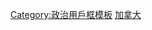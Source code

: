 {{Userbox
  |id= [[File:Flag_of_Alberta.svg|70x50px]]
  |id-c= #D8E2EF
  |info= 这个用戶支持'''[[阿尔伯塔省|阿尔伯塔独立]]'''。
  |info-c= #D8E2EF
  |info-s= 11
  |border-c= black
  |usercategory  = 支持阿尔伯塔独立的维基人
}}
<noinclude>
[[Category:政治用戶框模板]]
[[Category:支持区域独立或拆分的维基人用户框模板|加拿大]]
</noinclude>